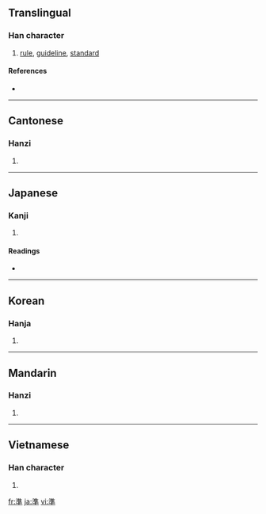 {{also|准|凖}}
==Translingual==

===Han character===
{{Han char|rn=85|rad=水|as=10|sn=13|four=3040<sub>1</sub>|canj=水土十 (EGJ)}}

# [[rule]], [[guideline]], [[standard]]

====References====
* {{Han ref|kx=0639.240|dkj=17934|dj=1046.150|hdz=31700.050|uh=6E96|ud=28310|bh=B7C7|bd=47047}}

----

==Cantonese==

===Hanzi===
{{yue-hanzi|jyut=|y=jeun2}}

# {{defn|Cantonese|sort=水10}}

----

==Japanese==

===Kanji===
{{ja-kanji|grade=5|rs=水10}}

# {{defn|Japanese}}

====Readings====
* {{ja-readings|on=[[じゅん]] (jun), [[せつ]] (setsu)|kun=[[ひとしい]] (hitoshii), [[みずもり]] (mizumori), [[のり]] (nori)}}

----

==Korean==

===Hanja===
{{ko-hanja|hangeul=[[준]], [[절]]|eumhun=|rv=jun, jeol|mr=chun, chŏl|y=cwun, cel}}

# {{defn|Korean|sort=水10}}

----

==Mandarin==

===Hanzi===
{{cmn-hanzi|sim=准|pin=[[zhǔn]] ([[zhun3]])|wg=chun<sup>3</sup>}}

# {{defn|Mandarin|sort=水10}}

----

==Vietnamese==

===Han character===
{{vi-hantu|[[chuẩn]], [[choán]], [[chốn]], [[chủn]], [[trúng]], [[trốn]]|rs=水10}}

# {{defn|Vietnamese|sort=水10}}

[[fr:準]]
[[ja:準]]
[[vi:準]]